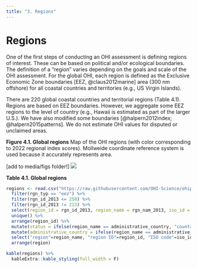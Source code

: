 ```yaml
---
title: "3. Regions"
---
```



# Regions
One of the first steps of conducting an OHI assessment is defining regions of interest. These can be based on political and/or ecological boundaries. The definition of a “region” varies depending on the goals and scale of the OHI assessment. For the global OHI, each region is defined as the Exclusive Economic Zone boundaries [EEZ,  @claus2012marine] area (300 nm offshore) for all coastal countries and territories (e.g., US Virgin Islands).  

There are 220 global coastal countries and territorial regions (Table 4.1). Regions are based on EEZ boundaries. However, we aggregate some EEZ regions to the level of country (e.g., Hawaii is estimated as part of the larger U.S.). We have also modified some boundaries [@halpern2012index; @halpern2015patterns]. We do not estimate OHI values for disputed or unclaimed areas.

**Figure 4.1. Global regions**
Map of the OHI regions (with color corresponding to 2022 regional index scores). Mollweide coordinate reference system is used because it accurately represents area.  

[add to media/figs folder!]
![](../../yearly_results/global2023/Results/figures/maps_by_goal_mol/global_map_Index_2023_mol.png)

**Table 4.1. Global regions**

```r

regions <- read.csv("https://raw.githubusercontent.com/OHI-Science/ohiprep/master/src/LookupTables/eez_rgn_2013master.csv", stringsAsFactors = FALSE) %>%
  filter(rgn_typ == "eez") %>%
  filter(rgn_id_2013 <= 250) %>%
  filter(rgn_id_2013 != 213) %>%
  select(region_id = rgn_id_2013, region_name = rgn_nam_2013, iso_id = eez_iso3, administrative_country=sov_nam) %>%
  unique() %>%
  arrange(region_id) %>%
  mutate(status = ifelse(region_name == administrative_country, "country", "territory")) %>%
  mutate(administrative_country = ifelse(region_name == administrative_country, "", administrative_country)) %>%
  select("region"=region_name, "region ID"=region_id, "ISO code"=iso_id, type=status, "administrative country" =administrative_country) %>%
  arrange(region)

kable(regions) %>%
  kableExtra::kable_styling(full_width = F)
```



